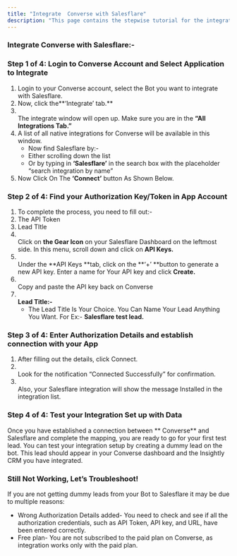 ```yaml
---
title: "Integrate  Converse with Salesflare"
description: "This page contains the stepwise tutorial for the integration with  Converse"
---
```


### **Integrate  Converse with Salesflare:-**

### **Step 1 of 4: Login to  Converse Account and Select Application to Integrate**

1. Login to your  Converse account, select the Bot you want to integrate with Salesflare.
2. Now, click the**‘Integrate’ tab.** 
3. \
   The integrate window will open up. Make sure you are in the **“All Integrations Tab.”**
4. A list of all native integrations for  Converse will be available in this window.
   - Now find Salesflare by:-
   - Either scrolling down the list
   - Or by typing in **‘**Salesflare**’** in the search box with the placeholder “search integration by name”
5. Now Click On The **‘Connect’** button As Shown Below.

### **Step 2 of 4: Find your Authorization Key/Token in App Account**

1. To complete the process, you need to fill out:-
2. The API Token
3. Lead TItle
4. \
   Click on **the Gear Icon** on your Salesflare Dashboard on the leftmost side. In this menu, scroll down and click on **API Keys.**
5. \
   Under the **API Keys **tab, click on the **‘\+’ **button to generate a new API key. Enter a name for Your API key and click **Create.**
6. \
   Copy and paste the API key back on  Converse
7. **\
   Lead Title:-**
   - The Lead Title Is Your Choice. You Can Name Your Lead Anything You Want. For Ex:- **Salesflare test lead.**

### **Step 3 of 4: Enter Authorization Details and establish connection with your App**

1. After filling out the details, click Connect.
2. \
   Look for the notification “Connected Successfully” for confirmation.
3. \
   Also, your Salesflare integration will show the message Installed in the integration list.

### **Step 4 of 4: Test your Integration Set up with Data**

Once you have established a connection between ** Converse** and Salesflare and complete the mapping, you are ready to go for your first test lead. You can test your integration setup by creating a dummy lead on the bot. This lead should appear in your  Converse dashboard and the Insightly CRM you have integrated.

### **Still Not Working, Let’s Troubleshoot\!**

If you are not getting dummy leads from your Bot to Salesflare it may be due to multiple reasons:

- Wrong Authorization Details added- You need to check and see if all the authorization credentials, such as API Token, API key, and URL, have been entered correctly.
- Free plan- You are not subscribed to the paid plan on  Converse, as integration works only with the paid plan.

 